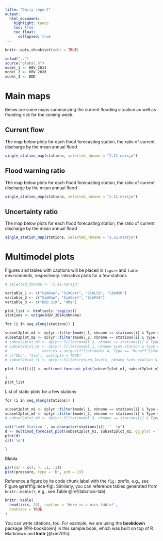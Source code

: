 ```yaml
---
title: "Daily report"
output: 
  html_document:
    highlight: tango
    toc: true
    toc_float:
      collapsed: true
---
```


```r
knitr::opts_chunk$set(echo = TRUE)
```

```r

setwd("..")
source("global.R")
model_1 <- HBV_2014
model_2 <- HBV_2016
model_3 <- DDD
```

# Main maps

Below are some maps summarizing the current flooding situation as well as flooding risk for the coming week.

## Current flow

The map below plots for each flood forecasting station, the ratio of current discharge by the mean annual flood

```r
single_station_map(stations, selected_nbname = "2.11-narsjo")
```

## Flood warning ratio

The map below plots for each flood forecasting station, the ratio of current discharge by the mean annual flood

```r
single_station_map(stations, selected_nbname = "2.11-narsjo")
```

## Uncertainty ratio

The map below plots for each flood forecasting station, the ratio of current discharge by the mean annual flood

```r
single_station_map(stations, selected_nbname = "2.11-narsjo")
```

# Multimodel plots

Figures and tables with captions will be placed in `figure` and `table` environments, respectively.
Interative plots for a few stations

```r

# selected_nbname <- "2.11-narsjo"

variable_1 <- c("SimRaw", "SimCorr", "SimL50", "SimH50")
variable_2 <- c("SimRaw", "SimCorr", "SimP50")
variable_3 <- c("DDD.Sim", "Obs")  

plot_list <- htmltools::tagList()
stations <- unique(HBV_2014$nbname)
```

```r

for (i in seq_along(stations)) {

subset2plot_m1 <- dplyr::filter(model_1, nbname == stations[i] & Type == "Runoff" & Variable %in% variable_1) 
subset2plot_m2 <- dplyr::filter(model_2, nbname == stations[i] & Type == "Runoff" & Variable %in% variable_2) 
# subset2plot_m3 <- dplyr::filter(model_3, nbname == stations[i] & Type == "Runoff" & Variable %in% variable_3) 
# subset2plot_m1 <- dplyr::filter(model_1, nbname %in% station & Type == "Runoff" & Variable %in% variable_1)             
#                choices = unique(filter(model_4, Type == "Runoff")$Variable), multiple = TRUE) 
# c("Obs", "Sim"), multiple = TRUE) 
# subset2plot_rl <- dplyr::filter(return_levels, nbname %in% station & Type %in% type_rl) 
      
plot_list[[i]] <- multimod_forecast_plot(subset2plot_m1, subset2plot_m2)

}
plot_list

```

List of static plots for a few stations:

```r

for (i in seq_along(stations)) {

subset2plot_m1 <- dplyr::filter(model_1, nbname == stations[i] & Type == "Runoff" & Variable %in% variable_1) 
subset2plot_m2 <- dplyr::filter(model_2, nbname == stations[i] & Type == "Runoff" & Variable %in% variable_2) 
# subset2plot_m3 <- dplyr::filter(model_3, nbname == stations[i] & Type == "Runoff" & Variable %in% variable_3) 

cat("\n## Station ", as.character(stations[i]), "  \n")     
d <- multimod_forecast_plot(subset2plot_m1, subset2plot_m2, gg_plot = TRUE)
plot(d)
cat('\n') 

}


```

Blabla



```r
par(mar = c(4, 4, .1, .1))
plot(pressure, type = 'b', pch = 19)
```

Reference a figure by its code chunk label with the `fig:` prefix, e.g., see Figure \@ref(fig:nice-fig). Similarly, you can reference tables generated from `knitr::kable()`, e.g., see Table \@ref(tab:nice-tab).

```r
knitr::kable(
  head(iris, 20), caption = 'Here is a nice table!',
  booktabs = TRUE
)
```

You can write citations, too. For example, we are using the **bookdown** package [@R-bookdown] in this sample book, which was built on top of R Markdown and **knitr** [@xie2015].
